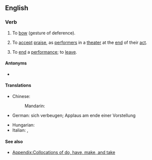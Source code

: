 ==English==

===Verb===
{{en-verb|takes a bow|taking a bow|took a bow|taken a bow}}

# To [[bow]] (gesture of deference).
# {{lb|en|idiomatic}} To [[accept]] [[praise]], as [[performer]]s in a [[theater]] at the [[end]] of their [[act]].
# {{lb|en|idiomatic}} To [[end]] a [[performance]]; to [[leave]].

====Antonyms====
* {{l|en|make one's bow}}

====Translations====
{{trans-top|to accept applause at the end of a performance}}
* Chinese:
*: Mandarin: {{t+|cmn|谢幕}}
* German: sich verbeugen; Applaus am ende einer Vorstellung {{t+|de|akzeptieren}}
{{trans-mid}}
* Hungarian: {{t+|hu|meghajol}}
* Italian: {{t+|it|inchinarsi}}, {{t+|it|fare}} {{t+|it|un}} {{t+|it|inchino}}
{{trans-bottom}}

====See also====
* [[Appendix:Collocations of do, have, make, and take]]